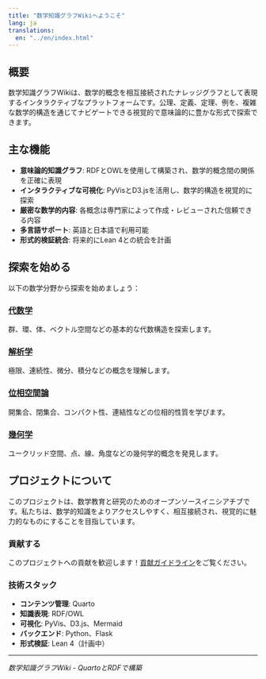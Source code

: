 ```yaml
---
title: "数学知識グラフWikiへようこそ"
lang: ja
translations:
  en: "../en/index.html"
---
```


## 概要

数学知識グラフWikiは、数学的概念を相互接続されたナレッジグラフとして表現するインタラクティブなプラットフォームです。公理、定義、定理、例を、複雑な数学的構造を通じてナビゲートできる視覚的で意味論的に豊かな形式で探索できます。

## 主な機能

- **意味論的知識グラフ**: RDFとOWLを使用して構築され、数学的概念間の関係を正確に表現
- **インタラクティブな可視化**: PyVisとD3.jsを活用し、数学的構造を視覚的に探索
- **厳密な数学的内容**: 各概念は専門家によって作成・レビューされた信頼できる内容
- **多言語サポート**: 英語と日本語で利用可能
- **形式的検証統合**: 将来的にLean 4との統合を計画

## 探索を始める

以下の数学分野から探索を始めましょう：

### [代数学](algebra/)
群、環、体、ベクトル空間などの基本的な代数構造を探索します。

### [解析学](analysis/)
極限、連続性、微分、積分などの概念を理解します。

### [位相空間論](topology/)
開集合、閉集合、コンパクト性、連結性などの位相的性質を学びます。

### [幾何学](geometry/)
ユークリッド空間、点、線、角度などの幾何学的概念を発見します。

## プロジェクトについて

このプロジェクトは、数学教育と研究のためのオープンソースイニシアチブです。私たちは、数学的知識をよりアクセスしやすく、相互接続され、視覚的に魅力的なものにすることを目指しています。

### 貢献する

このプロジェクトへの貢献を歓迎します！[貢献ガイドライン](../contributing.html)をご覧ください。

### 技術スタック

- **コンテンツ管理**: Quarto
- **知識表現**: RDF/OWL
- **可視化**: PyVis、D3.js、Mermaid
- **バックエンド**: Python、Flask
- **形式検証**: Lean 4（計画中）

---

*数学知識グラフWiki - QuartoとRDFで構築*
